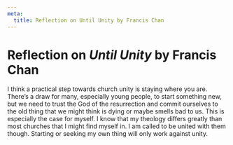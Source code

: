 ```yaml
---
meta:
  title: Reflection on Until Unity by Francis Chan
---
```


# Reflection on _Until Unity_ by Francis Chan

I think a practical step towards church unity is staying where you are. There’s a draw for many, especially young people, to start something new, but we need to trust the God of the resurrection and commit ourselves to the old thing that we might think is dying or maybe smells bad to us. This is especially the case for myself. I know that my theology differs greatly than most churches that I might find myself in. I am called to be united with them though. Starting or seeking my own thing will only work against unity.
